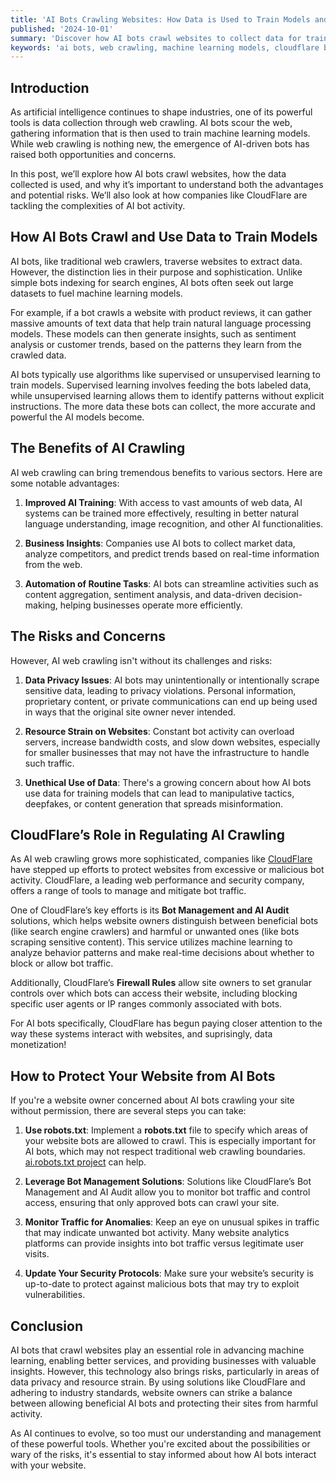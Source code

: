 ```yaml
---
title: 'AI Bots Crawling Websites: How Data is Used to Train Models and What It Means for the Web'
published: '2024-10-01'
summary: 'Discover how AI bots crawl websites to collect data for training machine learning models, the benefits and risks involved, and how CloudFlare is helping to regulate AI bot activity. Learn how to protect your site from unwanted bot traffic'
keywords: 'ai bots, web crawling, machine learning models, cloudflare bot management, robots.txt, ai data collection, website protection, bot traffic, data privacy, ai web crawling'
---
```


## Introduction

As artificial intelligence continues to shape industries, one of its powerful tools is data collection through web crawling. AI bots scour the web, gathering information that is then used to train machine learning models. While web crawling is nothing new, the emergence of AI-driven bots has raised both opportunities and concerns.

In this post, we’ll explore how AI bots crawl websites, how the data collected is used, and why it’s important to understand both the advantages and potential risks. We’ll also look at how companies like CloudFlare are tackling the complexities of AI bot activity.

## How AI Bots Crawl and Use Data to Train Models

AI bots, like traditional web crawlers, traverse websites to extract data. However, the distinction lies in their purpose and sophistication. Unlike simple bots indexing for search engines, AI bots often seek out large datasets to fuel machine learning models.

For example, if a bot crawls a website with product reviews, it can gather massive amounts of text data that help train natural language processing models. These models can then generate insights, such as sentiment analysis or customer trends, based on the patterns they learn from the crawled data.

AI bots typically use algorithms like supervised or unsupervised learning to train models. Supervised learning involves feeding the bots labeled data, while unsupervised learning allows them to identify patterns without explicit instructions. The more data these bots can collect, the more accurate and powerful the AI models become.

## **The Benefits of AI Crawling**
AI web crawling can bring tremendous benefits to various sectors. Here are some notable advantages:

1. **Improved AI Training**: With access to vast amounts of web data, AI systems can be trained more effectively, resulting in better natural language understanding, image recognition, and other AI functionalities.
   
2. **Business Insights**: Companies use AI bots to collect market data, analyze competitors, and predict trends based on real-time information from the web.
   
3. **Automation of Routine Tasks**: AI bots can streamline activities such as content aggregation, sentiment analysis, and data-driven decision-making, helping businesses operate more efficiently.

## **The Risks and Concerns**
However, AI web crawling isn't without its challenges and risks:

1. **Data Privacy Issues**: AI bots may unintentionally or intentionally scrape sensitive data, leading to privacy violations. Personal information, proprietary content, or private communications can end up being used in ways that the original site owner never intended.

2. **Resource Strain on Websites**: Constant bot activity can overload servers, increase bandwidth costs, and slow down websites, especially for smaller businesses that may not have the infrastructure to handle such traffic.

3. **Unethical Use of Data**: There's a growing concern about how AI bots use data for training models that can lead to manipulative tactics, deepfakes, or content generation that spreads misinformation.

## CloudFlare’s Role in Regulating AI Crawling

As AI web crawling grows more sophisticated, companies like [CloudFlare](https://www.cloudflare.com) have stepped up efforts to protect websites from excessive or malicious bot activity. CloudFlare, a leading web performance and security company, offers a range of tools to manage and mitigate bot traffic.

One of CloudFlare’s key efforts is its **Bot Management and AI Audit** solutions, which helps website owners distinguish between beneficial bots (like search engine crawlers) and harmful or unwanted ones (like bots scraping sensitive content). This service utilizes machine learning to analyze behavior patterns and make real-time decisions about whether to block or allow bot traffic.

Additionally, CloudFlare’s **Firewall Rules** allow site owners to set granular controls over which bots can access their website, including blocking specific user agents or IP ranges commonly associated with bots.

For AI bots specifically, CloudFlare has begun paying closer attention to the way these systems interact with websites, and suprisingly, data monetization!

## How to Protect Your Website from AI Bots

If you're a website owner concerned about AI bots crawling your site without permission, there are several steps you can take:

1. **Use robots.txt**: Implement a **robots.txt** file to specify which areas of your website bots are allowed to crawl. This is especially important for AI bots, which may not respect traditional web crawling boundaries. [ai.robots.txt project](https://github.com/ai-robots-txt/ai.robots.txt) can help.
   
2. **Leverage Bot Management Solutions**: Solutions like CloudFlare’s Bot Management and AI Audit allow you to monitor bot traffic and control access, ensuring that only approved bots can crawl your site.

3. **Monitor Traffic for Anomalies**: Keep an eye on unusual spikes in traffic that may indicate unwanted bot activity. Many website analytics platforms can provide insights into bot traffic versus legitimate user visits.

4. **Update Your Security Protocols**: Make sure your website’s security is up-to-date to protect against malicious bots that may try to exploit vulnerabilities.

## Conclusion

AI bots that crawl websites play an essential role in advancing machine learning, enabling better services, and providing businesses with valuable insights. However, this technology also brings risks, particularly in areas of data privacy and resource strain. By using solutions like CloudFlare and adhering to industry standards, website owners can strike a balance between allowing beneficial AI bots and protecting their sites from harmful activity.

As AI continues to evolve, so too must our understanding and management of these powerful tools. Whether you're excited about the possibilities or wary of the risks, it's essential to stay informed about how AI bots interact with your website.
